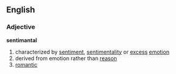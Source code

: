 ==English==
===Adjective===
'''sentimantal'''
# characterized by [[sentiment]], [[sentimentality]] or [[excess]] [[emotion]]
# derived from emotion rather than [[reason]]
# [[romantic]]